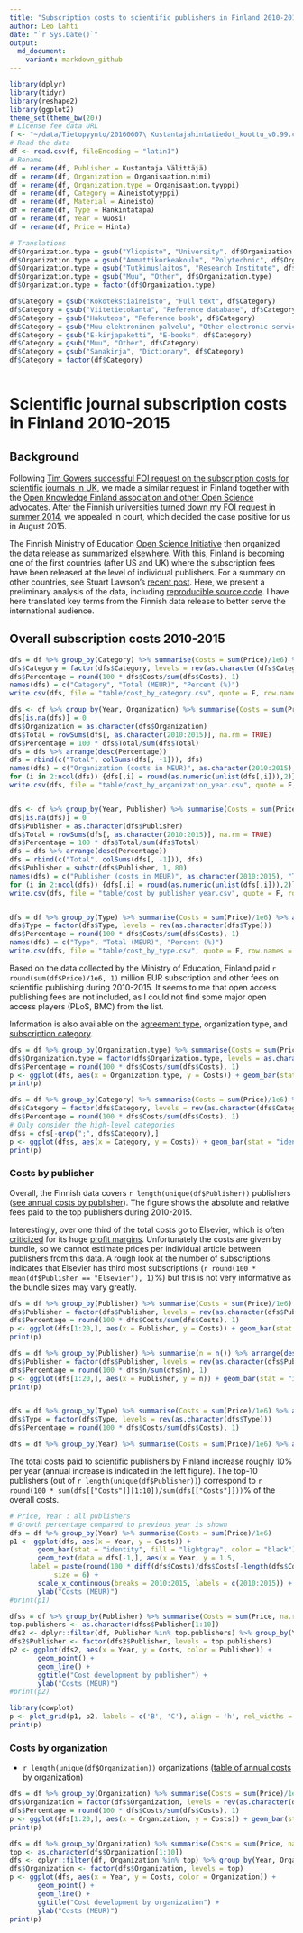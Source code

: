 ```yaml
---
title: "Subscription costs to scientific publishers in Finland 2010-2015"
author: Leo Lahti
date: "`r Sys.Date()`"
output: 
  md_document:
    variant: markdown_github
---
```



```r
library(dplyr)
library(tidyr)
library(reshape2)
library(ggplot2)
theme_set(theme_bw(20))
# License fee data URL
f <- "~/data/Tietopyynto/20160607\ Kustantajahintatiedot_koottu_v0.99.csv"
# Read the data
df <- read.csv(f, fileEncoding = "latin1")
# Rename
df = rename(df, Publisher = Kustantaja.Välittäjä)
df = rename(df, Organization = Organisaation.nimi)
df = rename(df, Organization.type = Organisaation.tyyppi)
df = rename(df, Category = Aineistotyyppi)
df = rename(df, Material = Aineisto)
df = rename(df, Type = Hankintatapa)
df = rename(df, Year = Vuosi)
df = rename(df, Price = Hinta)

# Translations
df$Organization.type = gsub("Yliopisto", "University", df$Organization.type)
df$Organization.type = gsub("Ammattikorkeakoulu", "Polytechnic", df$Organization.type)
df$Organization.type = gsub("Tutkimuslaitos", "Research Institute", df$Organization.type)
df$Organization.type = gsub("Muu", "Other", df$Organization.type)
df$Organization.type = factor(df$Organization.type)

df$Category = gsub("Kokotekstiaineisto", "Full text", df$Category)
df$Category = gsub("Viitetietokanta", "Reference database", df$Category)
df$Category = gsub("Hakuteos", "Reference book", df$Category)
df$Category = gsub("Muu elektroninen palvelu", "Other electronic service", df$Category)
df$Category = gsub("E-kirjapaketti", "E-books", df$Category)
df$Category = gsub("Muu", "Other", df$Category)
df$Category = gsub("Sanakirja", "Dictionary", df$Category)
df$Category = factor(df$Category)



```


Scientific journal subscription costs in Finland 2010-2015
===========


## Background

Following [Tim Gowers successful FOI request on the subscription costs
for scientific journals in
UK](http://gowers.wordpress.com/2014/04/24/elsevier-journals-some-facts/),
we made a similar request in Finland together with the [Open Knowledge
Finland association and other Open Science
advocates](https://www.facebook.com/groups/241398182642057/permalink/411482855633588). After
the Finnish universities [turned down my FOI request in summer
2014](https://github.com/okffi-science/2014-tietopyynto-lisenssimaksut),
we appealed in court, which decided the case positive for us in August
2015.

The Finnish Ministry of Education [Open Science
Initiative](http://openscience.fi) then organized the [data release]()
as summarized [elsewhere](). With this, Finland is becoming one of the
first countries (after US and UK) where the subscription fees have
been released at the level of individual publishers. For a summary on
other countries, see Stuart Lawson's [recent
post](http://stuartlawson.org/2016/06/publicly-available-data-on-international-journal-subscription-costs).
Here, we present a preliminary analysis of the data, including
[reproducible source
code](https://github.com/antagomir/temp/blob/master/20160610/foi.Rmd). I
have here translated key terms from the Finnish data release to better
serve the international audience.


## Overall subscription costs 2010-2015

```r
dfs = df %>% group_by(Category) %>% summarise(Costs = sum(Price)/1e6) %>% arrange(desc(Costs))
dfs$Category = factor(dfs$Category, levels = rev(as.character(dfs$Category)))
dfs$Percentage = round(100 * dfs$Costs/sum(dfs$Costs), 1)
names(dfs) = c("Category", "Total (MEUR)", "Percent (%)")
write.csv(dfs, file = "table/cost_by_category.csv", quote = F, row.names = F)

dfs <- df %>% group_by(Year, Organization) %>% summarise(Costs = sum(Price, na.rm = TRUE)/1e6) %>% arrange(Year) %>% spread(Year, Costs)
dfs[is.na(dfs)] = 0
dfs$Organization = as.character(dfs$Organization)
dfs$Total = rowSums(dfs[, as.character(2010:2015)], na.rm = TRUE)
dfs$Percentage = 100 * dfs$Total/sum(dfs$Total)
dfs = dfs %>% arrange(desc(Percentage))
dfs = rbind(c("Total", colSums(dfs[, -1])), dfs)
names(dfs) = c("Organization (costs in MEUR)", as.character(2010:2015), "Total", "%")
for (i in 2:ncol(dfs)) {dfs[,i] = round(as.numeric(unlist(dfs[,i])),2)}
write.csv(dfs, file = "table/cost_by_organization_year.csv", quote = F, row.names = F)


dfs <- df %>% group_by(Year, Publisher) %>% summarise(Costs = sum(Price, na.rm = TRUE)/1e6) %>% arrange(Year) %>% spread(Year, Costs)
dfs[is.na(dfs)] = 0
dfs$Publisher = as.character(dfs$Publisher)
dfs$Total = rowSums(dfs[, as.character(2010:2015)], na.rm = TRUE)
dfs$Percentage = 100 * dfs$Total/sum(dfs$Total)
dfs = dfs %>% arrange(desc(Percentage))
dfs = rbind(c("Total", colSums(dfs[, -1])), dfs)
dfs$Publisher = substr(dfs$Publisher, 1, 80)
names(dfs) = c("Publisher (costs in MEUR)", as.character(2010:2015), "Total", "%")
for (i in 2:ncol(dfs)) {dfs[,i] = round(as.numeric(unlist(dfs[,i])),2)}
write.csv(dfs, file = "table/cost_by_publisher_year.csv", quote = F, row.names = F)


dfs = df %>% group_by(Type) %>% summarise(Costs = sum(Price)/1e6) %>% arrange(desc(Costs))
dfs$Type = factor(dfs$Type, levels = rev(as.character(dfs$Type)))
dfs$Percentage = round(100 * dfs$Costs/sum(dfs$Costs), 1)
names(dfs) = c("Type", "Total (MEUR)", "Percent (%)")
write.csv(dfs, file = "table/cost_by_type.csv", quote = F, row.names = F)
```

Based on the data collected by the Ministry of Education, Finland paid
`r round(sum(df$Price)/1e6, 1)` million EUR subscription and other
fees on scientific publishing during 2010-2015. It seems to me that
open access publishing fees are not included, as I could not find some
major open access players (PLoS, BMC) from the list.

Information is also available on the [agreement
type](table/cost_by_type.csv), organization type, and [subscription
category](table/cost_by_category.csv).


```r
dfs = df %>% group_by(Organization.type) %>% summarise(Costs = sum(Price)/1e6) %>% arrange(Costs)
dfs$Organization.type = factor(dfs$Organization.type, levels = as.character(dfs$Organization.type))
dfs$Percentage = round(100 * dfs$Costs/sum(dfs$Costs), 1)
p <- ggplot(dfs, aes(x = Organization.type, y = Costs)) + geom_bar(stat = "identity", fill = "lightgray", color = "black") + ggtitle("Costs by organization type") + coord_flip() + xlab("") + ylab("Total Costs (MEUR)") + geom_text(aes(x=Organization.type, y=80, label=paste(Percentage, "%", sep = ""), hjust=ifelse(sign(Percentage)>0, 0, 0)), position = position_dodge(width=1), size = 7)
print(p)

dfs = df %>% group_by(Category) %>% summarise(Costs = sum(Price)/1e6) %>% arrange(desc(Costs))
dfs$Category = factor(dfs$Category, levels = rev(as.character(dfs$Category)))
dfs$Percentage = round(100 * dfs$Costs/sum(dfs$Costs), 1)
# Only consider the high-level categories
dfss = dfs[-grep(";", dfs$Category),]
p <- ggplot(dfss, aes(x = Category, y = Costs)) + geom_bar(stat = "identity", fill = "lightgray", color = "black") + ggtitle("Costs by category") + coord_flip() + xlab("") + ylab("Total Costs (MEUR)") + geom_text(aes(x=Category, y=35, label=paste(Percentage, "%", sep = ""), hjust=ifelse(sign(Percentage)>0, 0, 0)), position = position_dodge(width=1), size = 7)
print(p)
```


### Costs by publisher

Overall, the Finnish data covers `r length(unique(df$Publisher))` publishers ([see annual costs by publisher](table/cost_by_publisher_year.csv)). The figure shows the absolute and relative fees paid to the top publishers during 2010-2015.

Interestingly, over one third of the total costs go to Elsevier, which is often [criticized](https://gowers.wordpress.com/2014/04/24/elsevier-journals-some-facts/) for its huge [profit margins](http://journals.plos.org/plosone/article?id=10.1371%2Fjournal.pone.0127502). Unfortunately the costs are given by bundle, so we cannot estimate prices per individual article between publishers from this data. A rough look at the number of subscriptions indicates that Elsevier has third most subscriptions (`r round(100 * mean(df$Publisher == "Elsevier"), 1)`%) but this is not very informative as the bundle sizes may vary greatly. 

```r
dfs = df %>% group_by(Publisher) %>% summarise(Costs = sum(Price)/1e6) %>% arrange(desc(Costs))
dfs$Publisher = factor(dfs$Publisher, levels = rev(as.character(dfs$Publisher)))
dfs$Percentage = round(100 * dfs$Costs/sum(dfs$Costs), 1)
p <- ggplot(dfs[1:20,], aes(x = Publisher, y = Costs)) + geom_bar(stat = "identity", fill = "lightgray", color = "black") + ggtitle("Costs by publisher") + coord_flip() + xlab("") + ylab("Total Costs (MEUR)") + geom_text(aes(x=Publisher, y=32, label=paste(Percentage, "%", sep = ""), hjust=ifelse(sign(Percentage)>0, 0, 0)), position = position_dodge(width=1), size = 7)
print(p)

dfs = df %>% group_by(Publisher) %>% summarise(n = n()) %>% arrange(desc(n))
dfs$Publisher = factor(dfs$Publisher, levels = rev(as.character(dfs$Publisher)))
dfs$Percentage = round(100 * dfs$n/sum(dfs$n), 1)
p <- ggplot(dfs[1:20,], aes(x = Publisher, y = n)) + geom_bar(stat = "identity", fill = "lightgray", color = "black") + ggtitle("Subscriptions by publisher") + coord_flip() + xlab("") + ylab("Subscriptions (n)") + geom_text(aes(x=Publisher, y=32, label=paste(Percentage, "%", sep = ""), hjust=ifelse(sign(Percentage)>0, 0, 0)), position = position_dodge(width=1), size = 7)
print(p)


dfs = df %>% group_by(Type) %>% summarise(Costs = sum(Price)/1e6) %>% arrange(desc(Costs))
dfs$Type = factor(dfs$Type, levels = rev(as.character(dfs$Type)))
dfs$Percentage = round(100 * dfs$Costs/sum(dfs$Costs), 1)
```


```r
dfs = df %>% group_by(Year) %>% summarise(Costs = sum(Price)/1e6) %>% arrange(desc(Year))
```

The total costs paid to scientific publishers by Finland increase roughly 10% per year (annual increase is indicated in the left figure). The top-10 publishers (out of `r length(unique(df$Publisher))`) correspond to `r round(100 * sum(dfs[["Costs"]][1:10])/sum(dfs[["Costs"]]))`% of the overall costs.


```r
# Price, Year : all publishers
# Growth percentage compared to previous year is shown
dfs = df %>% group_by(Year) %>% summarise(Costs = sum(Price)/1e6) 
p1 <- ggplot(dfs, aes(x = Year, y = Costs)) +
       geom_bar(stat = "identity", fill = "lightgray", color = "black") + ggtitle("Total costs for Finland") +
       geom_text(data = dfs[-1,], aes(x = Year, y = 1.5,
     label = paste(round(100 * diff(dfs$Costs)/dfs$Costs[-length(dfs$Costs)], 1), "%", sep = "")   ),
     	   size = 6) +
       scale_x_continuous(breaks = 2010:2015, labels = c(2010:2015)) + 
       ylab("Costs (MEUR)")
#print(p1)

dfss = df %>% group_by(Publisher) %>% summarise(Costs = sum(Price, na.rm = TRUE)) %>% arrange(desc(Costs))
top.publishers <- as.character(dfss$Publisher[1:10])
dfs2 <- dplyr::filter(df, Publisher %in% top.publishers) %>% group_by(Year, Publisher) %>% summarise(Costs = sum(Price)/1e6) %>% arrange(Year)
dfs2$Publisher <- factor(dfs2$Publisher, levels = top.publishers)
p2 <- ggplot(dfs2, aes(x = Year, y = Costs, color = Publisher)) +
       geom_point() +
       geom_line() +       
       ggtitle("Cost development by publisher") +
       ylab("Costs (MEUR)") 
#print(p2)

library(cowplot)
p <- plot_grid(p1, p2, labels = c('B', 'C'), align = 'h', rel_widths = c(1, 2))
print(p)
```




### Costs by organization

 * `r length(unique(df$Organization))` organizations ([table of annual costs by organization](table/cost_by_organization_year.csv))


```r
dfs = df %>% group_by(Organization) %>% summarise(Costs = sum(Price)/1e6) %>% arrange(desc(Costs))
dfs$Organization = factor(dfs$Organization, levels = rev(as.character(dfs$Organization)))
dfs$Percentage = round(100 * dfs$Costs/sum(dfs$Costs), 1)
p <- ggplot(dfs[1:20,], aes(x = Organization, y = Costs)) + geom_bar(stat = "identity", fill = "lightgray", color = "black") + ggtitle("Costs by organization") + coord_flip() + xlab("") + ylab("Total Costs (MEUR)") + geom_text(aes(x=Organization, y=20, label=paste(Percentage, "%", sep = ""), hjust=ifelse(sign(Percentage)>0, 0, 0)), position = position_dodge(width=1), size = 7)
print(p)
```


```r
dfs = df %>% group_by(Organization) %>% summarise(Costs = sum(Price, na.rm = TRUE)) %>% arrange(desc(Costs))
top <- as.character(dfs$Organization[1:10])
dfs <- dplyr::filter(df, Organization %in% top) %>% group_by(Year, Organization) %>% summarise(Costs = sum(Price)/1e6) %>% arrange(Year)
dfs$Organization <- factor(dfs$Organization, levels = top)
p <- ggplot(dfs, aes(x = Year, y = Costs, color = Organization)) +
       geom_point() +
       geom_line() +       
       ggtitle("Cost development by organization") +
       ylab("Costs (MEUR)") 
print(p)
```


